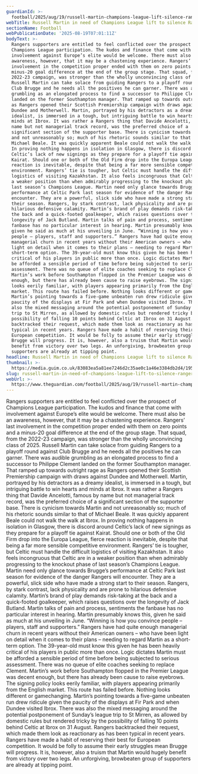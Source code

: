 ```yaml
---
guardianId: >-
  football/2025/aug/19/russell-martin-champions-league-lift-silence-rangers-grumbles
webTitle: Russell Martin in need of Champions League lift to silence Rangers noise
sectionName: Football
webPublicationDate: '2025-08-19T07:01:11Z'
bodyText: >-
  Rangers supporters are entitled to feel conflicted over the prospect of
  Champions League participation. The kudos and finance that come with
  involvement against Europe’s elite would be welcome. There must also be an
  awareness, however, that it may be a chastening experience. Rangers’ last
  involvement in the competition proper ended with them on zero points and a
  minus-20 goal difference at the end of the group stage. That squad, from the
  2022-23 campaign, was stronger than the wholly unconvincing class of 2025.
  Russell Martin can take solace from guiding Rangers to a playoff round against
  Club Brugge and he needs all the positives he can garner. There was audible
  grumbling as an elongated process to find a successor to Philippe Clement
  landed on the former Southampton manager. That ramped up towards outright rage
  as Rangers opened their Scottish Premiership campaign with draws against
  Dundee and Motherwell. Martin, portrayed by his detractors as a dreamy
  idealist, is immersed in a tough, but intriguing battle to win hearts and
  minds at Ibrox. It was rather a Rangers thing that Davide Ancelotti, famous by
  name but not managerial track record, was the preferred choice of a
  significant section of the supporter base. There is cynicism towards Martin
  and not unreasonably so; much of his rhetoric sounds similar to that of
  Michael Beale. It was quickly apparent Beale could not walk the walk at Ibrox.
  In proving nothing happens in isolation in Glasgow, there is discord around
  Celtic’s lack of new signings as they prepare for a playoff tie against
  Kairat. Should one or both of the Old Firm drop into the Europa League, fierce
  reaction is inevitable, despite that being a far more sensible competitive
  environment. Rangers’ tie is tougher, but Celtic must handle the difficult
  logistics of visiting Kazakhstan. It also feels incongruous that Celtic are in
  a weaker position than when admirably progressing to the knockout phase of
  last season’s Champions League. Martin need only glance towards Brugge’s
  performance at Celtic Park last season for evidence of the danger Rangers will
  encounter. They are a powerful, slick side who have made a strong start to
  their season. Rangers, by stark contrast, lack physicality and are prone to
  hilarious defensive calamity. Martin’s brand of play demands risk-taking at
  the back and a quick-footed goalkeeper, which raises questions over the
  longevity of Jack Butland. Martin talks of pain and process, sentiments the
  fanbase has no particular interest in hearing. Martin presumably knows this,
  given he said as much at his unveiling in June. “Winning is how you convince
  people – players, staff and supporters.” Rangers have had quite enough
  managerial churn in recent years without their American owners – who have been
  light on detail when it comes to their plans – needing to regard Martin as a
  short-term option. The 39-year-old must know this given he has been heavily
  critical of his players in public more than once. Logic dictates Martin must
  be afforded a sensible period of time before being subjected to serious
  assessment. There was no queue of elite coaches seeking to replace Clement.
  Martin’s work before Southampton flopped in the Premier League was decent
  enough, but there has already been cause to raise eyebrows. The signing policy
  looks eerily familiar, with players appearing primarily from the English
  market. This route has failed before. Nothing looks different or gamechanging.
  Martin’s pointing towards a five-game unbeaten run drew ridicule given the
  paucity of the displays at Fir Park and when Dundee visited Ibrox. There was
  also the mixed messaging around the potential postponement of Sunday’s league
  trip to St Mirren, as allowed by domestic rules but rendered tricky by the
  possibility of falling 10 points behind Celtic at Ibrox on 31 August. Rangers
  backtracked their request, which made them look as reactionary as has been
  typical in recent years. Rangers have made a habit of reserving their best for
  European competition. It would be folly to assume their early struggles mean
  Brugge will progress. It is, however, also a truism that Martin would hugely
  benefit from victory over two legs. An unforgiving, browbeaten group of
  supporters are already at tipping point.
headline: Russell Martin in need of Champions League lift to silence Rangers noise
thumbnail: >-
  https://media.guim.co.uk/83083ea5a81ee7246d2c35ae0c1a46e3384db2d4/195_0_2250_1800/500.jpg
slug: russell-martin-in-need-of-champions-league-lift-to-silence-rangers-noise
webUrl: >-
  https://www.theguardian.com/football/2025/aug/19/russell-martin-champions-league-lift-silence-rangers-grumbles
---
```

Rangers supporters are entitled to feel conflicted over the prospect of Champions League participation. The kudos and finance that come with involvement against Europe’s elite would be welcome. There must also be an awareness, however, that it may be a chastening experience. Rangers’ last involvement in the competition proper ended with them on zero points and a minus-20 goal difference at the end of the group stage. That squad, from the 2022-23 campaign, was stronger than the wholly unconvincing class of 2025. Russell Martin can take solace from guiding Rangers to a playoff round against Club Brugge and he needs all the positives he can garner. There was audible grumbling as an elongated process to find a successor to Philippe Clement landed on the former Southampton manager. That ramped up towards outright rage as Rangers opened their Scottish Premiership campaign with draws against Dundee and Motherwell. Martin, portrayed by his detractors as a dreamy idealist, is immersed in a tough, but intriguing battle to win hearts and minds at Ibrox. It was rather a Rangers thing that Davide Ancelotti, famous by name but not managerial track record, was the preferred choice of a significant section of the supporter base. There is cynicism towards Martin and not unreasonably so; much of his rhetoric sounds similar to that of Michael Beale. It was quickly apparent Beale could not walk the walk at Ibrox. In proving nothing happens in isolation in Glasgow, there is discord around Celtic’s lack of new signings as they prepare for a playoff tie against Kairat. Should one or both of the Old Firm drop into the Europa League, fierce reaction is inevitable, despite that being a far more sensible competitive environment. Rangers’ tie is tougher, but Celtic must handle the difficult logistics of visiting Kazakhstan. It also feels incongruous that Celtic are in a weaker position than when admirably progressing to the knockout phase of last season’s Champions League. Martin need only glance towards Brugge’s performance at Celtic Park last season for evidence of the danger Rangers will encounter. They are a powerful, slick side who have made a strong start to their season. Rangers, by stark contrast, lack physicality and are prone to hilarious defensive calamity. Martin’s brand of play demands risk-taking at the back and a quick-footed goalkeeper, which raises questions over the longevity of Jack Butland. Martin talks of pain and process, sentiments the fanbase has no particular interest in hearing. Martin presumably knows this, given he said as much at his unveiling in June. “Winning is how you convince people – players, staff and supporters.” Rangers have had quite enough managerial churn in recent years without their American owners – who have been light on detail when it comes to their plans – needing to regard Martin as a short-term option. The 39-year-old must know this given he has been heavily critical of his players in public more than once. Logic dictates Martin must be afforded a sensible period of time before being subjected to serious assessment. There was no queue of elite coaches seeking to replace Clement. Martin’s work before Southampton flopped in the Premier League was decent enough, but there has already been cause to raise eyebrows. The signing policy looks eerily familiar, with players appearing primarily from the English market. This route has failed before. Nothing looks different or gamechanging. Martin’s pointing towards a five-game unbeaten run drew ridicule given the paucity of the displays at Fir Park and when Dundee visited Ibrox. There was also the mixed messaging around the potential postponement of Sunday’s league trip to St Mirren, as allowed by domestic rules but rendered tricky by the possibility of falling 10 points behind Celtic at Ibrox on 31 August. Rangers backtracked their request, which made them look as reactionary as has been typical in recent years. Rangers have made a habit of reserving their best for European competition. It would be folly to assume their early struggles mean Brugge will progress. It is, however, also a truism that Martin would hugely benefit from victory over two legs. An unforgiving, browbeaten group of supporters are already at tipping point.
